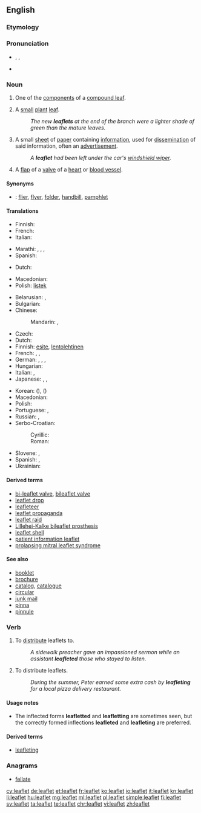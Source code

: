 ==English==

===Etymology===
{{suffix|leaf|let}}

===Pronunciation===
* {{enPR|lēfʹlĭt}}, {{IPA|/ˈliːflɪt/}}, {{X-SAMPA|/"li:flIt/}}
* {{audio|en-us-leaflet.ogg|Audio (US)}}

===Noun===
{{wikipedia}}
{{en-noun}}

# {{context|botany|lang=en}} One of the [[component]]s of a [[compound leaf]].
# {{context|botany|lang=en}} A [[small]] [[plant]] [[leaf]].
#: ''The new '''leaflets''' at the end of the branch were a lighter shade of green than the mature leaves.''
# A small [[sheet]] of [[paper]] containing [[information]], used for [[dissemination]] of said information, often an [[advertisement]].
#: ''A '''leaflet''' had been left under the car's [[windshield wiper]].''
# {{context|anatomy|lang=en}} A [[flap]] of a [[valve]] of a [[heart]] or [[blood vessel]].

====Synonyms====
* {{qualifier|small sheet of paper containing information}}: [[flier]], [[flyer]], [[folder]], [[handbill]], [[pamphlet]]

====Translations====
{{trans-top|component of a compound leaf}}
* Finnish: {{t-|fi|lehdykkä}}
* French: {{t+|fr|foliole|f}}
* Italian: {{t-|it|fogliolina|f}}
{{trans-mid}}
* Marathi: {{t-|mr|पर्णिका|sc=Deva}}, {{t-|mr|उपपर्ण|sc=Deva}}, {{t-|mr|पर्णक|sc=Deva}}, {{t-|mr|पत्रक|sc=Deva}}
* Spanish: {{t+|es|folíolo|m}}
{{trans-bottom}}

{{trans-top|small plant leaf}}
* Dutch: {{t+|nl|blaadje|n}}
{{trans-mid}}
* Macedonian: {{t-|mk|листенце|n|tr=listence|sc=Cyrl}}
* Polish: [[listek]] {{g|m}}
{{trans-bottom}}

{{trans-top|small piece of paper with information}}
* Belarusian: {{t-|be|лістоўка|f|tr=listóŭka|sc=Cyrl}}, {{t-|be|ўлётка|f|tr=ŭljótka|sc=Cyrl}}
* Bulgarian: {{t+|bg|листовка|f|tr=listóvka|sc=Cyrl}}
* Chinese:
*: Mandarin: {{t|cmn|傳單|sc=Hani}}, {{t|cmn|传单|tr=chuándān|sc=Hani}}
* Czech: {{t-|cs|leták|m}}
* Dutch: {{t+|nl|folder|m}}
* Finnish: [[esite]], [[lentolehtinen]]
* French: {{t+|fr|tract}}, {{t+|fr|prospectus}}, {{t+|fr|dépliant|m}}
* German: {{t+|de|Faltblatt|n}}, {{t+|de|Broschüre|f}}, {{t-|de|Faltprospekt|n}}, {{t+|de|Flugblatt|n}}
* Hungarian: {{t-|hu|szórólap}}
* Italian: {{t-|it|dépliant|m}}, {{t+|it|volantino|m}}
* Japanese: {{t-|ja|散らし|tr=ちらし, chirashi|sc=Jpan}}, {{t-|ja|チラシ|tr=chirashi|sc=Jpan}}, {{t-|ja|リーフレット|tr=rīfuretto|sc=Jpan}}
{{trans-mid}}
* Korean: {{t-|ko|전단지|tr=jeondanji|sc=Kore}} ({{t-|ko|傳單紙|sc=Kore}}), {{t+|ko|전단|tr=jeondan|sc=Kore}} ({{t+|ko|傳單|sc=Kore}})
* Macedonian: {{t-|mk|леток|m|tr=letok|sc=Cyrl}}
* Polish: {{t+|pl|ulotka|f}}
* Portuguese: {{t+|pt|folder|m}}, {{t+|pt|panfleto|m}}
* Russian: {{t+|ru|листовка|f|tr=listóvka}}, {{t-|ru|флаер|m|tr=flájer|sc=Cyrl}} {{qualifier|flyer}}
* Serbo-Croatian:
*: Cyrillic: {{t-|sh|летак|m}}
*: Roman: {{t-|sh|letak|m}}
* Slovene: {{t-|sl|brošura|f}}, {{t-|sl|prospekt|m}}
* Spanish: {{t+|es|folleto|m}},  {{t+|es|panfleto}}
* Ukrainian: {{t-|uk|листівка|f|tr=lystívka|sc=Cyrl}}
{{trans-bottom}}

{{trans-top|flap of a valve of a heart or blood vessel}}
{{trans-mid}}
{{trans-bottom}}

====Derived terms====
* [[bi-leaflet valve]], [[bileaflet valve]]
* [[leaflet drop]]
* [[leafleteer]]
* [[leaflet propaganda]]
* [[leaflet raid]]
* [[Lillehei-Kalke bileaflet prosthesis]]
* [[leaflet shell]]
* [[patient information leaflet]]<!--abbreviation: PIL-->
* [[prolapsing mitral leaflet syndrome]]

====See also====
* [[booklet]]
* [[brochure]]
* [[catalog]], [[catalogue]]
* [[circular]]
* [[junk mail]]
* [[pinna]]
* [[pinnule]]

===Verb===
{{en-verb}}

# {{context|transitive|lang=en}} To [[distribute]] leaflets to.
#: ''A sidewalk preacher gave an impassioned sermon while an assistant '''leafleted''' those who stayed to listen.''
# {{context|intransitive|lang=en}} To distribute leaflets.
#: ''During the summer, Peter earned some extra cash by '''leafleting''' for a local pizza delivery restaurant.''

====Usage notes====
* The inflected forms '''leafletted''' and '''leafletting''' are sometimes seen, but the correctly formed inflections '''leafleted''' and '''leafleting''' are preferred.

====Derived terms====
* [[leafleting]]<!--noun-->

===Anagrams===
* [[fellate#English|fellate]]

[[cy:leaflet]]
[[de:leaflet]]
[[et:leaflet]]
[[fr:leaflet]]
[[ko:leaflet]]
[[io:leaflet]]
[[it:leaflet]]
[[kn:leaflet]]
[[li:leaflet]]
[[hu:leaflet]]
[[mg:leaflet]]
[[ml:leaflet]]
[[pl:leaflet]]
[[simple:leaflet]]
[[fi:leaflet]]
[[sv:leaflet]]
[[ta:leaflet]]
[[te:leaflet]]
[[chr:leaflet]]
[[vi:leaflet]]
[[zh:leaflet]]